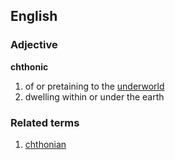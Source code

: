 == English ==
=== Adjective === 
'''chthonic'''
# of or pretaining to the [[underworld]]
# dwelling within or under the earth

=== Related terms === 
# [[chthonian]]